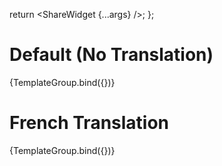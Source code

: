 

<Meta title="Components/ShareWidget/French" component={ShareWidget} />

  return <ShareWidget {...args} />;
};

# Default (No Translation)

<Canvas>
  <Story
    name="Default"
    args={{
      shareLinkText: 'Share this page',
      modalTitle: 'Share this page',
      url: 'http://example.com',
      filter: [
        'Email',
        'Facebook',
        'Blogger',
        'LinkedIn',
        'Pinterest',
        'reddit',
        'tumblr',
        'WhatsApp',
        'Yahoo Mail',
        'Twitter',
      ],
    }}
  >
    {TemplateGroup.bind({})}
  </Story>
</Canvas>

# French Translation

<Canvas>
  <Story
    name="French"
    args={{
      shareLinkText: 'Partagez cette page',
      modalTitle: 'Partagez cette page',
      url: 'http://example.com',
      french,
      filter: [
        'Email',
        'Facebook',
        'Blogger',
        'LinkedIn',
        'Pinterest',
        'reddit',
        'tumblr',
        'WhatsApp',
        'Yahoo Mail',
        'Twitter',
      ],
    }}
  >
    {TemplateGroup.bind({})}
  </Story>
</Canvas>
